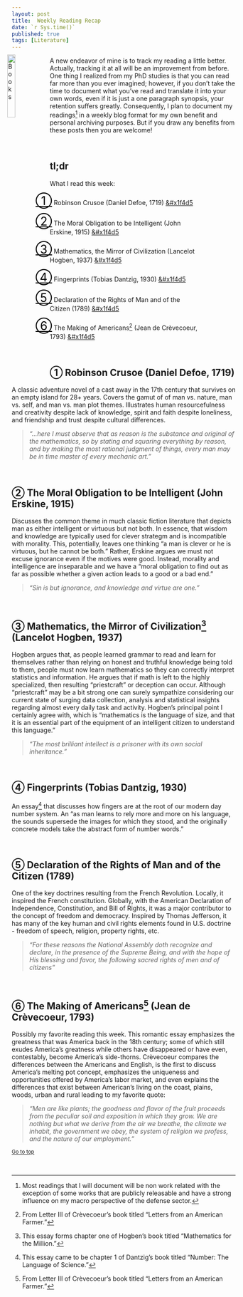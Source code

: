 ```yaml
---
layout: post
title:  Weekly Reading Recap
date: `r Sys.time()`
published: true
tags: [Literature]
---
```


<STYLE TYPE="text/css"> 
<!-- 
.hangingindent {
  padding-left: 80px ;
  padding-right: 80px ;
  text-indent: -32px ;
}
--> 
</STYLE>

<a href="http://bradleyboehmke.github.io"><img src="http://www.free-icons-download.net/images/open-book-icon-92485.png" alt="Books" style="float:left; margin:-5px 0px -5px -10px; width: 19%; height: 19%;"></a>
A new endeavor of mine is to track my reading a little better. Actually, tracking it at all will be an improvement from before. One thing I realized from my PhD studies is that you can read far more than you ever imagined; however, if you don't take the time to document what you've read and translate it into your own words, even if it is just a one paragraph synopsis, your retention suffers greatly.  Consequently, I plan to document my readings[^readings] in a weekly blog format for my own benefit and personal archiving purposes.  But if you draw any benefits from these posts then you are welcome!
<!--more-->  


<br>

## tl;dr
What I read this week: 

<p class="hangingindent"><SPAN STYLE="font-size: 20pt"><a href="#crusoe" style="color:black">&#9312;</a></SPAN>  Robinson Crusoe (Daniel Defoe, 1719) <a href="http://www.amazon.com/Robinson-Crusoe-Daniel-Defoe/dp/150329238X">&#x1f4d5</a></p>

<p class="hangingindent"><SPAN STYLE="font-size: 20pt"><a href="#obligation" style="color:black">&#9313;</a></SPAN> The Moral Obligation to be Intelligent (John Erskine, 1915) <a href="http://keever.us/erskine.html">&#x1f4d5</a> </p>

<p class="hangingindent"><SPAN STYLE="font-size: 20pt"><a href="#math" style="color:black">&#9314;</a></SPAN> Mathematics, the Mirror of Civilization (Lancelot Hogben, 1937) <a href="http://www.amazon.com/Mathematics-Million-Lancelot-Hogben/dp/1291585451">&#x1f4d5</a></p>

<p class="hangingindent"><SPAN STYLE="font-size: 20pt"><a href="#fingerprints" style="color:black">&#9315;</a></SPAN> Fingerprints (Tobias Dantzig, 1930) <a href="https://docs.google.com/file/d/0B8ITLJi5y4TKNlFZdy1yUEwwZ0k/edit">&#x1f4d5</a> </p>

<p class="hangingindent"><SPAN STYLE="font-size: 20pt"><a href="#declaration" style="color:black">&#9316;</a></SPAN> Declaration of the Rights of Man and of the Citizen (1789) <a href="http://www1.curriculum.edu.au/ddunits/downloads/pdf/dec_of_rights.pdf">&#x1f4d5</a> </p>

<p class="hangingindent"><SPAN STYLE="font-size: 20pt"><a href="#making" style="color:black">&#9317;</a></SPAN> The Making of Americans[^farmer] (Jean de Cr&egrave;vecoeur, 1793) <a href="http://www.gutenberg.org/ebooks/4666">&#x1f4d5</a> </p>


<br>


<a name="crusoe"></a>

## &#9312; Robinson Crusoe (Daniel Defoe, 1719)

A classic adventure novel of a cast away in the 17th century that survives on an empty island for 28+ years. Covers the gamut of of man vs. nature, man vs. self, and man vs. man plot themes. Illustrates human resourcefulness and creativity despite lack of knowledge, spirit and faith despite loneliness, and friendship and trust despite cultural differences.

> *"...here I must observe that as reason is the substance and original of the mathematics, so by stating and squaring everything by reason, and by making the most rational judgment of things, every man may be in time master of every mechanic art."*

<br>

<a name="obligation"></a>

## &#9313; The Moral Obligation to be Intelligent (John Erskine, 1915)

Discusses the common theme in much classic fiction literature that depicts man as either intelligent or virtuous but not both.  In essence, that wisdom and knowledge are typically used for clever strategm and is incompatible with morality. This, potentially, leaves one thinking "a man is clever or he is virtuous, but he cannot be both." Rather, Erskine argues we must not excuse ignorance even if the motives were good. Instead, morality and intelligence are inseparable and we have a "moral obligation to find out as far as possible whether a given action leads to a good or a bad end."

> *"Sin is but ignorance, and knowledge and virtue are one."*

<br>

<a name="math"></a>

## &#9314; Mathematics, the Mirror of Civilization[^mathematics] (Lancelot Hogben, 1937)

Hogben argues that, as people learned grammar to read and learn for themselves rather than relying on honest and truthful knowledge being told to them, people must now learn mathematics so they can correctly interpret statistics and information. He argues that if math is left to the highly specialized, then resulting "priestcraft" or deception can occur. Although "priestcraft" may be a bit strong one can surely sympathize considering our current state of surging data collection, analysis and statistical insights regarding almost every daily task and activity.  Hogben's principal point I certainly agree with, which is "mathematics is the language of size, and that it is an essential part of the equipment of an intelligent citizen to understand this language."

> *"The most brilliant intellect is a prisoner with its own social inheritance."*

<br>

<a name="fingerprints"></a>

## &#9315; Fingerprints (Tobias Dantzig, 1930)

An essay[^number] that discusses how fingers are at the root of our modern day number system. An "as man learns to rely more and more on his language, the sounds supersede the images for which they stood, and the originally concrete models take the abstract form of number words."


<br>

<a name="declaration"></a>

## &#9316; Declaration of the Rights of Man and of the Citizen (1789)

One of the key doctrines resulting from the French Revolution. Locally, it inspired the French constitution. Globally, with the American Declaration of Independence, Constitution, and Bill of Rights, it was a major contributor to the concept of freedom and democracy. Inspired by Thomas Jefferson, it has many of the key human and civil rights elements found in U.S. doctrine - freedom of speech, religion, property rights, etc.

> *"For these reasons the National Assembly doth recognize and declare, in the presence of the Supreme Being, and with the hope of His blessing and favor, the following sacred rights of men and of citizens"*

<br>

<a name="making"></a>

## &#9317; The Making of Americans[^farmer] (Jean de Cr&egrave;vecoeur, 1793)

Possibly my favorite reading this week. This romantic essay emphasizes the greatness that was America back in the 18th century; some of which still exudes America's greatness while others have disappeared or have even, contestably, become America's side-thorns. Cr&egrave;vecoeur compares the differences between the Americans and English, is the first to discuss America's melting pot concept, emphasizes the uniqueness and opportunities offered by America's labor market, and even explains the differences that exist between American's living on the coast, plains, woods, urban and rural leading to my favorite quote:

> *"Men are like plants; the goodness and flavor of the fruit proceeds from the peculiar soil and exposition in which they grow. We are nothing but what we derive from the air we breathe, the climate we inhabit, the government we obey, the system of religion we profess, and the nature of our employment."*

<small><a href="#">Go to top</a></small>

<br>

[^readings]: Most readings that I will document will be non work related with the exception of some works that are publicly releasable and have a strong influence on my macro perspective of the defense sector.
[^mathematics]: This essay forms chapter one of Hogben's book titled "Mathematics for the Million."
[^number]: This essay came to be chapter 1 of Dantzig's book titled "Number: The Language of Science."
[^farmer]: From Letter III of Cr&egrave;vecoeur's book titled "Letters from an American Farmer."
